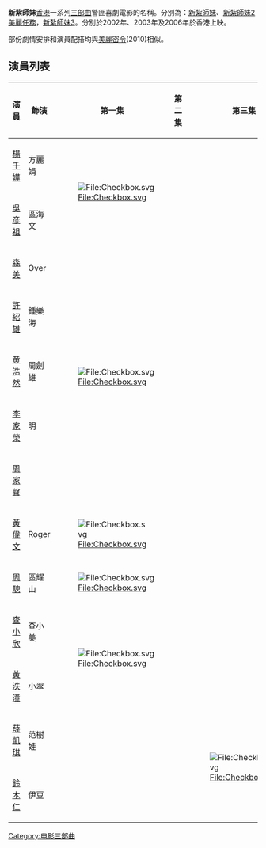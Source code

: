{{Unreferenced |time=2008-01-28T06:52:31+00:00 }}


'''新紮師妹'''[[香港|香港]]一系列[[三部曲|三部曲]]警匪喜劇電影的名稱。分別為：[[新紮師妹|新紮師妹]]、[[新紮師妹2美麗任務|新紮師妹2美麗任務]]，[[新紮師妹3|新紮師妹3]]。分別於2002年、2003年及2006年於香港上映。

部份劇情安排和演員配搭均與[[美麗密令|美麗密令]](2010)相似。

==演員列表==

{| class="wikitable" style="text-align:center"
|-
!演員||飾演||第一集||第二集||第三集
|-
|[[楊千嬅|楊千嬅]]||方麗娟||colspan=2 rowspan="2"|[[File:Checkbox.svg|File:Checkbox.svg]]||
|-
|[[吳彦祖|吳彦祖]]||區海文||
|-
|[[森美|森美]]||Over||colspan=3 rowspan="5"|[[File:Checkbox.svg|File:Checkbox.svg]]
|-
|[[許紹雄|許紹雄]]||鍾樂海
|-
|[[黄浩然|黄浩然]]||周劍雄
|-
|[[李家榮|李家榮]]||明
|-
|[[周家聲|周家聲]]||
|-
|[[黃偉文|黃偉文]]||Roger||[[File:Checkbox.svg|File:Checkbox.svg]]||||
|-
|[[周驄|周驄]]||區耀山||colspan=3 rowspan="1"|[[File:Checkbox.svg|File:Checkbox.svg]]
|-
|[[查小欣|查小欣]]||查小美||colspan=2 rowspan="2"|[[File:Checkbox.svg|File:Checkbox.svg]]||
|-
|[[黃泆潼|黃泆潼]]||小翠||
|-
|[[薛凱琪|薛凱琪]]||范樹娃||||||rowspan="2"|[[File:Checkbox.svg|File:Checkbox.svg]]
|-
|[[鈴木仁_(1980年)|鈴木仁]]||伊豆||||
|}

{{hk-ent-stub}}

{{新紮師妹系列}}

[[Category:电影三部曲|Category:电影三部曲]]